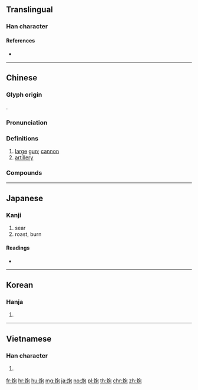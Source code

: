 {{also|砲}}
==Translingual==

===Han character===
{{Han char|rn=86|rad=火|as=05|sn=9|four=97812|canj=FPRU|ids=⿰火包}}

====References====
* {{Han ref|kx=0668.250|dkj=18954|dj=1078.010|hdz=32196.120|uh=70AE|ud=28846|bh=ACB6|bd=44214}}

----

==Chinese==
{{zh-forms|t2=砲}}

===Glyph origin===
{{Han etyl}}
{{Han compound|火|包|ls=psc|c1=s|c2=p}}.

===Pronunciation===
{{zh-pron
|m=pào,páo,bāo
|ma=y
|c=paau3,paau4,baau1,baau3
|h=pfs=
|md=
|mn=phàu
|w=
|mc=y
|oc=y
|cat=n
}}

===Definitions===
{{zh-hanzi}}

# [[large]] [[gun]]; [[cannon]]
# [[artillery]]

===Compounds===
{{zh-der|加農炮|依法炮製|大炮|快炮|信炮|平射炮|一炮而紅|小鋼炮|如法炮製|反坦克炮|亂放炮|吹大炮|午炮|啞炮|炮燥|打炮戲|烹炮|窩裡發炮|炮煉|攻炮城|炮位|曲射炮|炮格|炮製|炮龍烹鳳|打頭炮|放響炮|炮竹紅|榴彈炮|炮眼|炮兵學校|打隔山炮|炮彈|摔炮|禮炮|榴炮|打炮|炮臺|放空炮|窩裡炮|步兵炮|盒子炮|沖天炮|炮銃|炮車|炮目線|炮壘|炮火連天|炮兵|當頭炮|炮操|機關炮|烹龍炮鳳|炮銅|炮轟|炮身|炮衣|炮艦|炮艇|炮羊肚|炮竹|炮烙之刑|炮烙|炮灰|炮火|炮打燈兒|炮子兒|炮塔|炮口|炮仗|火炮|火箭炮|炮手|炮鳳烹龍|炮擊|炮樓|排炮|炮門|放冷炮|炮筒子|放鞭炮|放花炮|放炮|炮鳳煮龍|炮戰|車大炮|鳴炮|迫擊炮|糖衣炮彈|艦炮|船堅炮利|重炮手|第一炮|起身炮|鞭炮|連珠炮|馬後炮|花炮|風雷火炮|高射炮|鹽水蜂炮|開炮|霹靂炮|開頭炮|金門炮戰|重炮|軌道炮|蜂炮}}

----

==Japanese==

===Kanji===
{{ja-kanji|grade=|rs=火05}}

# sear
# roast, burn

====Readings====
* {{ja-readings|on=[[ほう]] (hō)|kun=[[あぶる]] (aburu)}}

----

==Korean==

===Hanja===
{{ko-hanja|hangeul=포|eumhun=|rv=po|mr=p'o|y=pho}}

# {{defn|lang=ko|sort=火05}}

----

==Vietnamese==

===Han character===
{{vi-hantu|[[pháo]], [[than]], [[bác]], [[bào]]|rs=火05}}

# {{defn|lang=vi|sort=火05}}

[[fr:炮]]
[[hr:炮]]
[[hu:炮]]
[[mg:炮]]
[[ja:炮]]
[[no:炮]]
[[pl:炮]]
[[th:炮]]
[[chr:炮]]
[[zh:炮]]